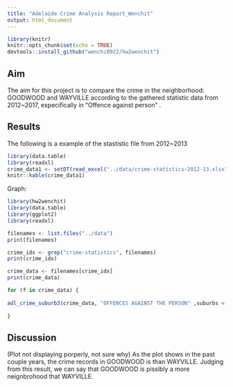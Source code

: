 ```yaml
---
title: "Adelaide Crime Analysis Report_Wenchit"
output: html_document
---
```


```r
library(knitr)
knitr::opts_chunk$set(echo = TRUE)
devtools::install_github("wenchi0922/hw2wenchit")
```

## Aim
The aim for this project is to compare the crime in the neighborhood: GOODWOOD and WAYVILLE according to the gathered statistic data from 2012~2017, expecifically in "Offence against person" .

## Results

The following is a example of the stastistic file from 2012~2013
```r
library(data.table)
library(readxl)
crime_data1 <- setDT(read_excel("../data/crime-statistics-2012-13.xlsx"))
knitr::kable(crime_data1)
```

Graph: 

```r
library(hw2wenchit)
library(data.table)
library(ggplot2)
library(readxl)

filenames <- list.files("../data")
print(filenames)

crime_idx <- grep("crime-statistics", filenames)
print(crime_idx) 

crime_data <- filenames[crime_idx]
print(crime_data)

for (f in crime_data) {
  
adl_crime_suburb3(crime_data, "OFFENCES AGAINST THE PERSON" ,suburbs <- c("WAYVILLE", "GOODWOOD"))
  
}

```

## Discussion
(Plot not displaying porperly, not sure why) 
As the plot shows in the past couple years, the crime records in GOODWOOD is than WAYVILLE. Judging from this result, we can say that GOODWOOD is pissibly a more neignbrohood that WAYVILLE.
